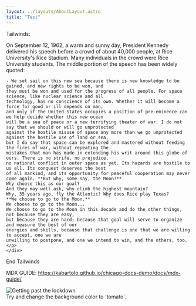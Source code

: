 ```yaml
---
layout: ../layouts/AboutLayout.astro
title: "Test"
---
```


Tailwinds:
<div class="h-14 bg-gradient-to-r from-cyan-500 to-blue-500"></div>
<div class="h-14 bg-gradient-to-r from-sky-500 to-indigo-500"></div>
<div class="h-14 bg-gradient-to-r from-violet-500 to-fuchsia-500"></div>
<div class="h-14 bg-gradient-to-r from-purple-500 to-pink-500"></div>
<div class="bg-center bg-contain bg-zen-brush opacity-25 flex">
    <div class="opacity-100">
    <p>
    On September 12, 1962, a warm and sunny day, President Kennedy delivered his speech before a crowd of
    about 40,000 people, at Rice University's Rice Stadium. Many individuals in the crowd were Rice University
    students. The middle portion of the speech has been widely quoted:
    
    - We set sail on this new sea because there is new knowledge to be gained, and new rights to be won, and
    they must be won and used for the progress of all people. For space science, like nuclear science and all
    technology, has no conscience of its own. Whether it will become a force for good or ill depends on man,
    and only if the United States occupies a position of pre-eminence can we help decide whether this new ocean
    will be a sea of peace or a new terrifying theater of war. I do not say that we should or will go unprotected
    against the hostile misuse of space any more than we go unprotected against the hostile use of land or sea,
    but I do say that space can be explored and mastered without feeding the fires of war, without repeating the
    mistakes that man has made in extending his writ around this globe of ours. There is no strife, no prejudice,
    no national conflict in outer space as yet. Its hazards are hostile to us all. Its conquest deserves the best
    of all mankind, and its opportunity for peaceful cooperation may never come again. **But why, some say, the Moon?**
    Why choose this as our goal?
    And they may well ask, why climb the highest mountain?
    Why, 35 years ago, fly the Atlantic? Why does Rice play Texas?
    **We choose to go to the Moon.**
    We choose to go to the Moon...
    We choose to go to the Moon in this decade and do the other things, not because they are easy,
    but because they are hard; because that goal will serve to organize and measure the best of our
    energies and skills, because that challenge is one that we are willing to accept, one we are
    unwilling to postpone, and one we intend to win, and the others, too.
    </p>
    </div>
</div>

End Tailwinds

MDX GUIDE: https://kabartolo.github.io/chicago-docs-demo/docs/mdx-guide/


<Image src={plaguedoctor} alt="Getting past the lockdown"/>




<div style={{backgroundColor: 'violet', padding: '1rem'}}>
  Try and change the background color to `tomato`.
</div>